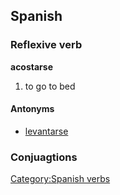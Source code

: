 ==Spanish==
===Reflexive verb===
'''acostarse'''
# to go to bed

====Antonyms====
*[[levantarse]]

=== Conjuagtions ===
{{template:Es:-ar(acostar)|acost|acuest}}
[[Category:Spanish verbs]]